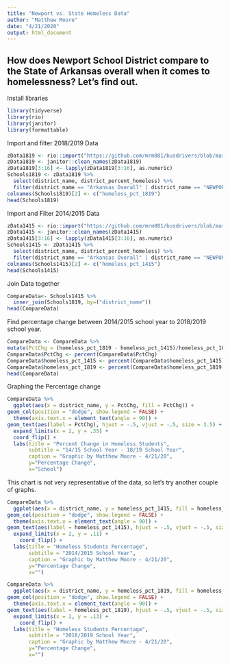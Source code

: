 ```yaml
---
title: "Newport vs. State Homeless Data"
author: "Matthew Moore"
date: "4/21/2020"
output: html_document
---
```


## How does Newport School District compare to the State of Arkansas overall when it comes to homelessness? Let's find out.

Install libraries
```r
library(tidyverse)
library(rio)
library(janitor)
library(formattable)
```
Import and filter 2018/2019 Data
```r
zData1819 <- rio::import("https://github.com/mrm081/busdrivers/blob/master/AR_School_Homeless_Data1819.xlsx?raw=true", which = "Data")
zData1819 <- janitor::clean_names(zData1819)
zData1819[3:16] <- lapply(zData1819[3:16], as.numeric)
Schools1819 <- zData1819 %>% 
  select(district_name, district_percent_homeless) %>% 
  filter(district_name == "Arkansas Overall" | district_name == "NEWPORT SCHOOL DISTRICT")
colnames(Schools1819)[2] <- c("homeless_pct_1819")
head(Schools1819)
```
Import and Filter 2014/2015 Data
```r
zData1415 <- rio::import("https://github.com/mrm081/busdrivers/blob/master/AR_School_Homeless_data1415.xlsx?raw=true", which = "Data")
zData1415 <- janitor::clean_names(zData1415)
zData1415[3:16] <- lapply(zData1415[3:16], as.numeric)
Schools1415 <- zData1415 %>% 
  select(district_name, district_percent_homeless) %>% 
  filter(district_name == "Arkansas Overall" | district_name == "NEWPORT SCHOOL DISTRICT")
colnames(Schools1415)[2] <- c("homeless_pct_1415")
head(Schools1415)
```

Join Data together
```r
CompareData<- Schools1415 %>% 
  inner_join(Schools1819, by=("district_name"))
head(CompareData)
```
Find percentage change between 2014/2015 school year to 2018/2019 school year.
```r
CompareData <- CompareData %>% 
mutate(PctChg = (homeless_pct_1819 - homeless_pct_1415)/homeless_pct_1819) 
CompareData$PctChg <- percent(CompareData$PctChg)
CompareData$homeless_pct_1415 <- percent(CompareData$homeless_pct_1415)
CompareData$homeless_pct_1819 <- percent(CompareData$homeless_pct_1819)
head(CompareData)
```
Graphing the Percentage change

```r
CompareData %>% 
  ggplot(aes(x = district_name, y = PctChg, fill = PctChg)) +
geom_col(position = "dodge", show.legend = FALSE) +
  theme(axis.text.x = element_text(angle = 90)) +
geom_text(aes(label = PctChg), hjust = -.5, vjust = -.5, size = 3.5) +
  expand_limits(x = 2, y = .35) +
  coord_flip() +
  labs(title = "Percent Change in Homeless Students",
       subtitle = "14/15 School Year - 18/19 School Year",
       caption = "Graphic by Matthew Moore - 4/21/20",
       y="Percentage Change",
       x="School")
```

This chart is not very representative of the data, so let's try another couple of graphs.
```r
CompareData %>% 
  ggplot(aes(x = district_name, y = homeless_pct_1415, fill = homeless_pct_1415)) +
geom_col(position = "dodge", show.legend = FALSE) +
  theme(axis.text.x = element_text(angle = 90)) +
geom_text(aes(label = homeless_pct_1415), hjust = -.5, vjust = -.5, size = 3.5) +
  expand_limits(x = 2, y = .11) +
    coord_flip() +
  labs(title = "Homeless Students Percentage",
       subtitle = "2014/2015 School Year",
       caption = "Graphic by Matthew Moore - 4/21/20",
       y="Percentage Change",
       x="")
```

```r
CompareData %>% 
  ggplot(aes(x = district_name, y = homeless_pct_1819, fill = homeless_pct_1819)) +
geom_col(position = "dodge", show.legend = FALSE) +
  theme(axis.text.x = element_text(angle = 90)) +
geom_text(aes(label = homeless_pct_1819), hjust = -.5, vjust = -.5, size = 3.5) +
  expand_limits(x = 2, y = .13) +
    coord_flip() +
  labs(title = "Homeless Students Percentage",
       subtitle = "2018/2019 School Year",
       caption = "Graphic by Matthew Moore - 4/21/20",
       y="Percentage Change",
       x="")
```